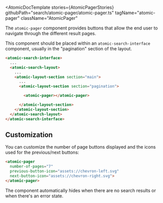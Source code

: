 

<Meta of={AtomicPagerStories} />

<AtomicDocTemplate
  stories={AtomicPagerStories}
  githubPath="search/atomic-pager/atomic-pager.ts"
  tagName="atomic-pager"
  className="AtomicPager"
>

The `atomic-pager` component provides buttons that allow the end user to navigate through the different result pages.

This component should be placed within an `atomic-search-interface` component, usually in the "pagination" section of the layout.

```html
<atomic-search-interface>
  ...
  <atomic-search-layout>
    ...
    <atomic-layout-section section="main">
      ...
      <atomic-layout-section section="pagination">

        <atomic-pager></atomic-pager>

      </atomic-layout-section>
    </atomic-layout-section>
  </atomic-search-layout>
</atomic-search-interface>
```

## Customization

You can customize the number of page buttons displayed and the icons used for the previous/next buttons:

```html
<atomic-pager 
  number-of-pages="7" 
  previous-button-icon="assets://chevron-left.svg"
  next-button-icon="assets://chevron-right.svg">
</atomic-pager>
```

The component automatically hides when there are no search results or when there's an error state.

</AtomicDocTemplate>